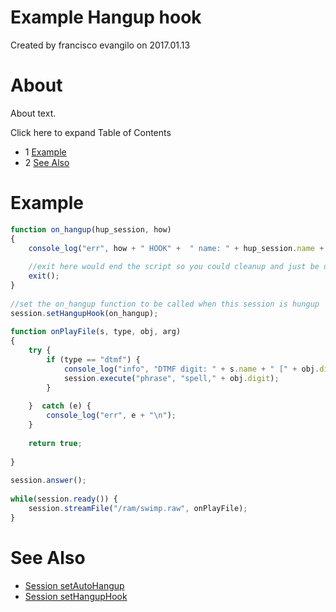 
# Example Hangup hook 

 Created by  francisco evangilo on 2017.01.13

# About

About text.

Click here to expand Table of Contents

* 1 [Example](#example)
* 2 [See Also](#example)

# Example

```js
function on_hangup(hup_session, how)                                                                                                                            
{                                                                                                                                                               
    console_log("err", how + " HOOK" +  " name: " + hup_session.name + " cause: " + hup_session.cause + "\n");                                                  
                                                                                                                                                                
    //exit here would end the script so you could cleanup and just be done                                                                                      
    exit();                                                                                                                                                     
}                                                                                                                                                               
                                                                                                                                                                
//set the on_hangup function to be called when this session is hungup                                                                                           
session.setHangupHook(on_hangup);                                                                                                                               
                                                                                                                                                                
function onPlayFile(s, type, obj, arg)                                                                                                                          
{                                                                                                                                                               
    try {                                                                                                                                                       
        if (type == "dtmf") {                                                                                                                                   
            console_log("info", "DTMF digit: " + s.name + " [" + obj.digit + "] len [" + obj.duration + "]\n\n");                                               
            session.execute("phrase", "spell," + obj.digit);                                                                                                    
        }                                                                                                                                                       
                                                                                                                                                                
    }  catch (e) {                                                                                                                                              
        console_log("err", e + "\n");                                                                                                                           
    }                                                                                                                                                           
                                                                                                                                                                
    return true;                                                                                                                                                
                                                                                                                                                                
}                                                                                                                                                               
                                                                                                                                                                
session.answer();                                                                                                                                               
                                                                                                                                                                
while(session.ready()) {                                                                                                                                        
    session.streamFile("/ram/swimp.raw", onPlayFile);                                                                                                           
}                          
```

# See Also

* [Session setAutoHangup](../Client-and-Developer-Interfaces/JavaScript/Session/Session_setAutoHangup_13174123.mdx#about)
* [Session setHangupHook](../Client-and-Developer-Interfaces/JavaScript/Session/Session-setHangupHook_13174144.mdx#about)

  

